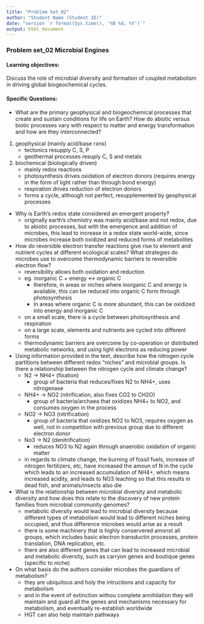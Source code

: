 ---
title: "Problem Set_02"
author: "Student Name (Student ID)"
date: "version `r format(Sys.time(), '%B %d, %Y')`"
output: html_document
---
### Problem set_02 Microbial Engines
#### Learning objectives: 
Discuss the role of microbial diversity and formation of coupled metabolism in driving global biogeochemical cycles.

#### Specific Questions:
* What are the primary geophysical and biogeochemical processes that create and sustain conditions for life on Earth? How do abiotic versus biotic processes vary with respect to matter and energy transformation and how are they interconnected?  
1. geophysical (mainly acid/base rxns)
    * tectonics resupply C, S, P
    * geothermal processes resuply C, S and metals
2. biochemical (biologically driven)
    * mainly redox reactions
    * photosynthesis drives oxidation of electron donors (requires energy in the form of light rather than through bond energy)
    * respiration drives reduction of electron donors
    * forms a cycle, although not perfect, resupplemented by geophysical processes

* Why is Earth's redox state considered an emergent property?
    * originally earth's chemistry was mainly acid/base and not redox, due to abiotic processes, but with the emergence and addition of microbes, this lead to increase in a redox state world-wide, since microbes increase both oxidized and reduced forms of metabolites

* How do reversible electron transfer reactions give rise to element and nutrient cycles at different ecological scales? What strategies do microbes use to overcome thermodynamic barriers to reversible electron flow?  
    * reversibility allows both oxidation and reduction 
    * eg. inorganic C + energy <-> organic C 
        * therefore, in areas or niches where inorganic C and energy is available, this can be reduced into organic C form through photosynthesis
        * In areas where organic C is more abundant, this can be oxidized into energy and inorganic C
    * on a small scale, there is a cycle between photosynthesis and respiration
    * on a large scale, elements and nutrients are cycled into different forms
    * thermodynamic barriers are overcome by co-operation or distributed metabolic networks, and using light electrons as reducing power

* Using information provided in the text, describe how the nitrogen cycle partitions between different redox "niches" and microbial groups. Is there a relationship between the nitrogen cycle and climate change?   
    * N2 -> NH4+ (fixation)
        * group of bacteria that reduces/fixes N2 to NH4+, uses nitrogenase
    * NH4+ -> NO2 (nitrification, also fixes CO2 to CH2O) 
        * group of bacteria/archaea that oxidizes NH4+ to NO2, and consumes oxygen in the process
    * NO2 -> NO3 (nitrification)
        * group of bacteria that oxidizes NO2 to NO3, requires oxygen as well, not in competition with previous group due to different electron donor 
    * No3 -> N2 (denitrification)
        * reduces NO3 to N2 again through anaerobic oxidation of organic matter
    * in regards to climate change, the burning of fossil fuels, increase of nitrogen fertilizers, etc, have increased the amoun of N in the cycle which leads to an increased accumulation of NH4+, which means increased acidity, and leads to NO3 leaching so that this results in dead fish, and animals/insects also die
  
* What is the relationship between microbial diversity and metabolic diversity and how does this relate to the discovery of new protein families from microbial community genomes?
    * metabolic diversity would lead to microbial diversity because different types of metabolism would lead to different niches being occupied, and thus difference microbes would arise as a result
    * there is some machinery that is highly conservered amonst all groups, which includes basic electron transductin processes, protein translation, DNA replication, etc.
    * there are also different genes that can lead to increased microbial and metabolic diversity, such as carryon genes and boutique genes (specific to niche)

* On what basis do the authors consider microbes the guardians of metabolism?  
    * they are ubiquitous and holy the intructions and capacity for metabolism
    * and in the event of extinction withou complete annihilation they will maintain and guard all the genes and mechanisms necessary for metabolism, and eventually re-establish worldwide
    * HGT can also help maintain pathways